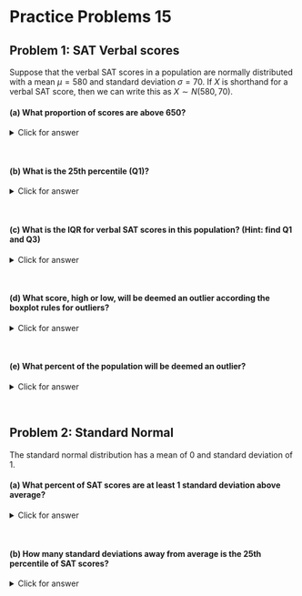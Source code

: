 # Practice Problems 15


## Problem 1: SAT Verbal scores

Suppose that the verbal SAT scores in a population are normally distributed with a mean $\mu=580$ and standard deviation $\sigma = 70$. If $X$ is shorthand for a verbal SAT score, then we can write this as $X \sim N(580,70)$.

#### (a) What proportion of scores are above 650?

<details><summary><red>Click for answer</red></summary>
*Answer:* About 15.9% of the scores are above 650.

```r
pnorm(650,mean=580,sd=70) # proportion below
1-pnorm(650,mean=580,sd=70) # proportion above
```
</details><br>


#### (b) What is the 25th percentile (Q1)?

<details><summary><red>Click for answer</red></summary>
*Answer:* The score of about 533 is the 25th percentile, meaning 25% of the scores are below this value.

```r
qnorm(.25,mean=580,sd=70)
```
</details><br>

#### (c) What is the IQR for verbal SAT scores in this population? (Hint: find Q1 and Q3)

<details><summary><red>Click for answer</red></summary>
*Answer:* The 25th percentile (Q1) is 533 and the 75th percentile (Q3) is 627. The IQR for this normally distributed variable is about 94 points.

```r
q1 <- qnorm(.25,mean=580,sd=70);q1
q3 <- qnorm(.75,mean=580,sd=70);q3

q3-q1
```
</details><br>

#### (d) What score, high or low, will be deemed an outlier according the boxplot rules for outliers?

<details><summary><red>Click for answer</red></summary>
*Answer:* Using the 1.5IQR's boxplot rule gives a lower fence of 392 and an upper fence of 768. So any score below 392 and above 768 will be called an outlier according to this rule.

```r
1.5*94
q1 - 1.5*94
q3 + 1.5*94
```

</details><br>

#### (e) What percent of the population will be deemed an outlier?

<details><summary><red>Click for answer</red></summary>
*Answer:* We need to find the proportion of scores below 392 and above 768. With this symmetric distribution, we find about 0.004 in both tails. About 0.8% of the population will be deemed outliers according to the boxplot rule.

```r
pnorm(392,mean=580,sd=70)
1-pnorm(768,mean=580,sd=70)
```
</details><br>


## Problem 2: Standard Normal

The standard normal distribution has a mean of 0 and standard deviation of 1.

#### (a) What percent of SAT scores are at least 1 standard deviation above average?

<details><summary><red>Click for answer</red></summary>

```r
pnorm(1)  # proportion below
1-pnorm(1) # proportion above
```


*Answer:* About 16% of scores will be at least 1 standard deviation above average. (Note that the score of 580+70 = 650 is 1 standard deviation above average.)
</details><br>

#### (b) How many standard deviations away from average is the 25th percentile of SAT scores?

<details><summary><red>Click for answer</red></summary>
*Answer:* The 25th percentile of SAT scores (or any normally distributed values) is 0.67 standard deviations below average. We could also find this value using our answer to (1b):

```r
qnorm(.25)
```


$$
z = \dfrac{533 - 580}{70} = -0.67
$$

```r
(533 - 580)/70
```

</details><br>


